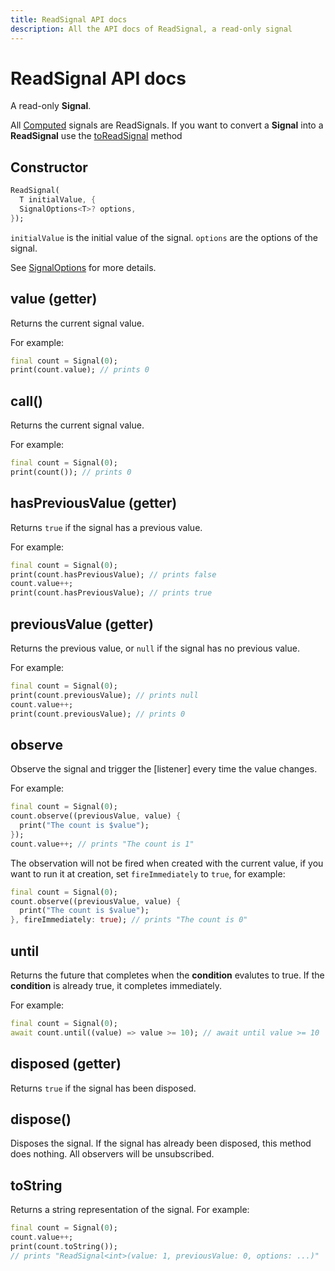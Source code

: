 ```yaml
---
title: ReadSignal API docs
description: All the API docs of ReadSignal, a read-only signal
---
```


# ReadSignal API docs

A read-only __Signal__.

All [Computed](/api-docs/computed) signals are ReadSignals.
If you want to convert a __Signal__ into a __ReadSignal__ use the [toReadSignal](/api-docs/signal#toreadsignal) method

## Constructor

```dart
ReadSignal(
  T initialValue, {
  SignalOptions<T>? options,
});
```

`initialValue` is the initial value of the signal.
`options` are the options of the signal.

See [SignalOptions](/api-docs/signal-options) for more details.

## value (getter)

Returns the current signal value.

For example:
```dart
final count = Signal(0);
print(count.value); // prints 0
```

## call()

Returns the current signal value.

For example:
```dart
final count = Signal(0);
print(count()); // prints 0
```

## hasPreviousValue (getter)

Returns `true` if the signal has a previous value.

For example:
```dart
final count = Signal(0);
print(count.hasPreviousValue); // prints false
count.value++;
print(count.hasPreviousValue); // prints true
```

## previousValue (getter)

Returns the previous value, or `null` if the signal has no previous value.

For example:
```dart
final count = Signal(0);
print(count.previousValue); // prints null
count.value++;
print(count.previousValue); // prints 0
```

## observe

Observe the signal and trigger the [listener] every time the value changes.

For example:

```dart
final count = Signal(0);
count.observe((previousValue, value) {
  print("The count is $value");
});
count.value++; // prints "The count is 1"
```

The observation will not be fired when created with the current value, if you want to run it at creation, set `fireImmediately` to `true`, for example:

```dart
final count = Signal(0);
count.observe((previousValue, value) {
  print("The count is $value");
}, fireImmediately: true); // prints "The count is 0"
```

## until

Returns the future that completes when the __condition__ evalutes to true.
If the __condition__ is already true, it completes immediately.

For example:
```dart
final count = Signal(0);
await count.until((value) => value >= 10); // await until value >= 10
```

## disposed (getter)

Returns `true` if the signal has been disposed.

## dispose()

Disposes the signal.
If the signal has already been disposed, this method does nothing.
All observers will be unsubscribed.

## toString

Returns a string representation of the signal.
For example:
```dart
final count = Signal(0);
count.value++;
print(count.toString());
// prints "ReadSignal<int>(value: 1, previousValue: 0, options: ...)"
```

